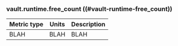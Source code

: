 ### vault.runtime.free_count ((#vault-runtime-free_count))

Metric type | Units | Description
----------- | ----- | -----------
BLAH     | BLAH    | BLAH